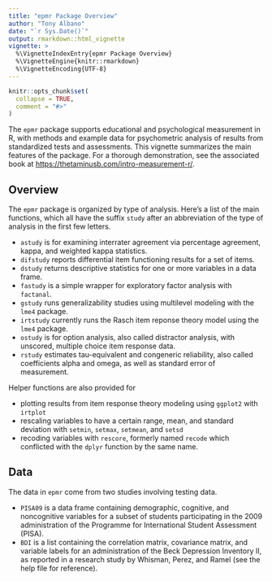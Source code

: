 ```yaml
---
title: "epmr Package Overview"
author: "Tony Albano"
date: "`r Sys.Date()`"
output: rmarkdown::html_vignette
vignette: >
  %\VignetteIndexEntry{epmr Package Overview}
  %\VignetteEngine{knitr::rmarkdown}
  %\VignetteEncoding{UTF-8}
---
```


```r
knitr::opts_chunk$set(
  collapse = TRUE,
  comment = "#>"
)
```

The `epmr` package supports educational and psychological measurement in R, with methods and example data for psychometric analysis of results from standardized tests and assessments. This vignette summarizes the main features of the package. For a thorough demonstration, see the associated book at [https://thetaminusb.com/intro-measurement-r/](https://thetaminusb.com/intro-measurement-r/).

## Overview

The `epmr` package is organized by type of analysis. Here's a list of the main functions, which all have the suffix `study` after an abbreviation of the type of analysis in the first few letters.

* `astudy` is for examining interrater agreement via percentage agreement, kappa, and weighted kappa statistics.  
* `difstudy` reports differential item functioning results for a set of items.  
* `dstudy` returns descriptive statistics for one or more variables in a data frame.  
* `fastudy` is a simple wrapper for exploratory factor analysis with `factanal`.  
* `gstudy` runs generalizability studies using multilevel modeling with the `lme4` package.  
* `irtstudy` currently runs the Rasch item reponse theory model using the `lme4` package.  
* `ostudy` is for option analysis, also called distractor analysis, with unscored, multiple choice item response data.  
* `rstudy` estimates tau-equivalent and congeneric reliability, also called coefficients alpha and omega, as well as standard error of measurement.  

Helper functions are also provided for  

* plotting results from item response theory modeling using `ggplot2` with `irtplot`  
* rescaling variables to have a certain range, mean, and standard deviation with `setmin`, `setmax`, `setmean`, and `setsd`
* recoding variables with `rescore`, formerly named `recode` which conflicted with the `dplyr` function by the same name.  

## Data

The data in `epmr` come from two studies involving testing data.

* `PISA09` is a data frame containing demographic, cognitive, and noncognitive variables for a subset of students participating in the 2009 administration of the Programme for International Student Assessment (PISA).  
* `BDI` is a list containing the correlation matrix, covariance matrix, and variable labels for an administration of the Beck Depression Inventory II, as reported in a research study by Whisman, Perez, and Ramel (see the help file for reference).  
